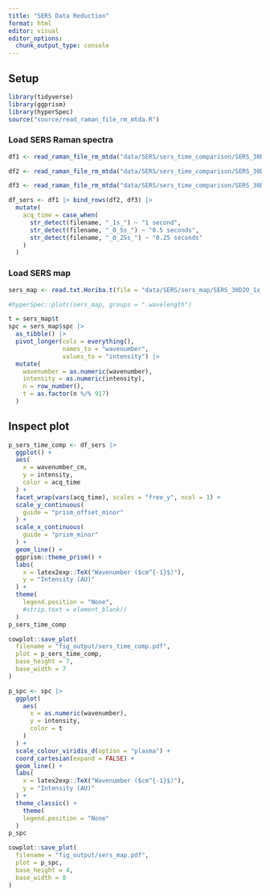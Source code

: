 ```yaml
---
title: "SERS Data Reduction"
format: html
editor: visual
editor_options: 
  chunk_output_type: console
---
```


## Setup

```r
library(tidyverse)
library(ggprism)
library(hyperSpec)
source("source/read_raman_file_rm_mtda.R")
```

### Load SERS Raman spectra

```r
df1 <- read_raman_file_rm_mtda("data/SERS/sers_time_comparison/SERS_30D2O_1x_0_25s_532 nm_x100_10%_600 gr_mm_01.txt")

df2 <- read_raman_file_rm_mtda("data/SERS/sers_time_comparison/SERS_30D2O_1x_0_5s_532 nm_x100_10%_600 gr_mm_01.txt")

df3 <- read_raman_file_rm_mtda("data/SERS/sers_time_comparison/SERS_30D2O_1x_1s_532 nm_x100_10%_600 gr_mm_01.txt")
```

```r
df_sers <- df1 |> bind_rows(df2, df3) |> 
  mutate(
    acq_time = case_when(
      str_detect(filename, "_1s_") ~ "1 second",
      str_detect(filename, "_0_5s_") ~ "0.5 seconds",
      str_detect(filename, "_0_25s_") ~ "0.25 seconds"
    )
  )
```

### Load SERS map

```r
sers_map <- read.txt.Horiba.t(file = "data/SERS/sers_map/SERS_30D2O_1x_0_5s_532 nm_x100_10%_600 gr_mm_03_0.txt")

#hyperSpec::plotc(sers_map, groups = ".wavelength")

t = sers_map$t
spc = sers_map$spc |> 
  as_tibble() |> 
  pivot_longer(cols = everything(),
               names_to = "wavenumber",
               values_to = "intensity") |> 
  mutate(
    wavenumber = as.numeric(wavenumber),
    intensity = as.numeric(intensity),
    n = row_number(), 
    t = as.factor(n %/% 917)
  )

```

## Inspect plot

```r
p_sers_time_comp <- df_sers |> 
  ggplot() +
  aes(
    x = wavenumber_cm,
    y = intensity,
    color = acq_time
  ) +
  facet_wrap(vars(acq_time), scales = "free_y", ncol = 1) +
  scale_y_continuous(
    guide = "prism_offset_minor"
  ) +
  scale_x_continuous(
    guide = "prism_minor"
  ) +
  geom_line() +
  ggprism::theme_prism() +
  labs(
    x = latex2exp::TeX("Wavenumber ($cm^{-1}$)"),
    y = "Intensity (AU)"
  ) +
  theme(
    legend.position = "None",
    #strip.text = element_blank()
  )
p_sers_time_comp

cowplot::save_plot(
  filename = "fig_output/sers_time_comp.pdf",
  plot = p_sers_time_comp,
  base_height = 7,
  base_width = 7
)
```

```r

p_spc <- spc |> 
  ggplot(
    aes(
      x = as.numeric(wavenumber),
      y = intensity,
      color = t
    )
  ) +
  scale_colour_viridis_d(option = "plasma") +
  coord_cartesian(expand = FALSE) +
  geom_line() +
  labs(
    x = latex2exp::TeX("Wavenumber ($cm^{-1}$)"),
    y = "Intensity (AU)"
  ) +
  theme_classic() +
    theme(
    legend.position = "None"
  )
p_spc

cowplot::save_plot(
  filename = "fig_output/sers_map.pdf",
  plot = p_spc,
  base_height = 4,
  base_width = 8
)
```
